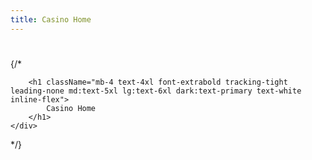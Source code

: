 ```yaml
---
title: Casino Home
---
```


# 

{/*
<section
    style={{
        backgroundImage: `url(https://res.cloudinary.com/dlfu36fiw/image/upload/v1717638160/hero-bg_mkts99.png)`,
        backgroundSize: "cover",
        backgroundPosition: "center",
        backgroundAttachment: "fixed"
    }}
    className="bg-white dark:bg-[#333333] bg-cover bg-blend-multiply bg-fixed"
>
    <div className="py-8 px-4 mx-auto max-w-screen-xl text-center lg:py-16 lg:px-12">

        <h1 className="mb-4 text-4xl font-extrabold tracking-tight leading-none md:text-5xl lg:text-6xl dark:text-primary text-white inline-flex">
            Casino Home
        </h1>
    </div>

</section>
*/}